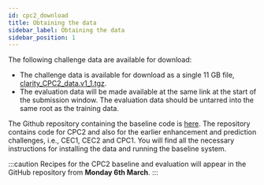 ```yaml
---
id: cpc2_download
title: Obtaining the data
sidebar_label: Obtaining the data
sidebar_position: 1
---
```


The following challenge data are available for download:

- The challenge data is available for download as a single 11 GB file, [clarity_CPC2_data.v1_1.tgz](https://mab.to/138typ3cpVBmK).
- The evaluation data will be made available at the same link at the start of the submission window. The evaluation data should be untarred into the same root as the training data.

The Github repository containing the baseline code is [here](https://github.com/claritychallenge/clarity). The repository contains code for CPC2 and also for the earlier enhancement and prediction challenges, i.e., CEC1, CEC2 and CPC1.  You will find all the necessary instructions for installing the data and running the baseline system.

:::caution
Recipes for the CPC2 baseline and evaluation will appear in the GitHub repository from **Monday 6th March**.
:::
